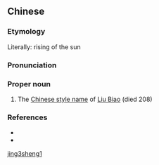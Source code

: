 ==Chinese==
{{zh-forms}}

===Etymology===
Literally: rising of the sun

===Pronunciation===
{{zh-pron
|m=Jǐngshēng
|cat=pn
}}

===Proper noun===
{{zh-proper noun}}

# The [[w:Chinese style name|Chinese style name]] of [[w:Liu Biao|Liu Biao]] (died 208)

===References===
* {{pedialite|劉表|lang=zh}}
* {{pedialite|Liu Biao}}

[[Category:zh:People in Romance of the Three Kingdoms|jing3sheng1]]